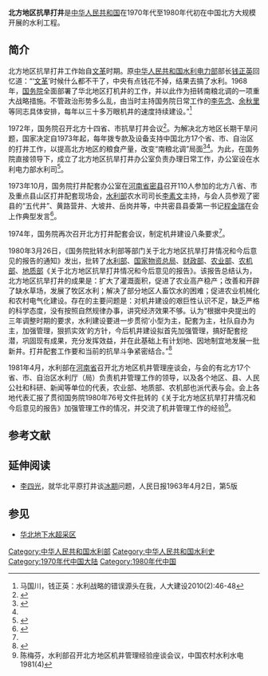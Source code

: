 '''北方地区抗旱打井'''是[[中华人民共和国|中华人民共和国]]在1970年代至1980年代初在中国北方大规模开展的水利工程。

==简介==
北方地区抗旱打井工作始自[[文革|文革]]时期。原[[中华人民共和国水利电力部|中华人民共和国水利电力部]]部长[[钱正英|钱正英]]回忆道：“‘[[文革|文革]]’时候什么都不干了，中央有点钱花不掉，结果去搞了水利。1968年，[[中华人民共和国国务院|国务院]]全面部署了华北地区打机井的工作，并以此作为扭转南粮北调的一项重大战略措施。不管政治形势多么乱，由当时主持国务院日常工作的[[李先念|李先念]]、[[余秋里|余秋里]]等同志具体安排，每年以三十多万眼机井的速度持续建设。”<ref>马国川，钱正英：水利战略的错误源头在我，人大建设2010(2):46-48</ref>

1972年，国务院召开北方十四省、市抗旱打井会议<ref name=jidianjing>{{Cite web  |url =http://www.jssdfz.gov.cn/book/slz/D7/D1J3.HTM  |title =三、机电井  |author =  |date =  |publisher =江苏省地方志  |language =  |accessdate =2017-11-05  |quote =  |archive-date =2017-11-07  |archive-url =https://web.archive.org/web/20171107011826/http://www.jssdfz.gov.cn/book/slz/D7/D1J3.HTM  |dead-url =no  }}</ref>。为解决北方地区长期干旱问题，国家决定自1973年起，每年拨专款及设备支持中国北方17个省、市、自治区的打井工作，以提高北方地区的粮食产量，改变“南粮北调”局面<ref>{{Cite web |url=http://www.tjsw.gov.cn/pub/tjwcb/shuilibk/shuilics/shuilihhwsn/200808/t20080817_2534.htm |title=农田水利建设，天津市水务局，2008-08-17 |access-date=2016-10-08 |archive-url=https://web.archive.org/web/20161010132920/http://www.tjsw.gov.cn/pub/tjwcb/shuilibk/shuilics/shuilihhwsn/200808/t20080817_2534.htm |archive-date=2016-10-10 |dead-url=yes }}</ref><ref name=tongzhi/>。为此，在国务院直接领导下，成立了北方地区抗旱打井办公室负责办理日常工作，办公室设在水利电力部水利司<ref>{{Cite web |url=http://ncsl.mwr.gov.cn/xygk/jgyg/ |title=机构沿革，中国农村水利，于2016-10-08查阅 |access-date=2016-10-08 |archive-url=https://web.archive.org/web/20171107072411/http://ncsl.mwr.gov.cn/xygk/jgyg/ |archive-date=2017-11-07 |dead-url=yes }}</ref>。

1973年10月，国务院打井配套办公室在[[河南省|河南省]][[密县|密县]]召开110人参加的北方八省、市及重点县山区打井配套现场会，[[中华人民共和国水利部|水利部]]农水司司长[[李素文|李素文]]主持，与会人员参观了密县的“五代井”、黄路营井、大坡井、岳岗井等，中共密县县委第一书记[[程金瑞|程金瑞]]在会上作典型发言<ref name=xinmi>{{Cite web |url = http://www.xmjjjc.gov.cn/XinMiShiJiWei_News_View_292.html |title = 『溱洧正气』之永远的榜样程金瑞 |author =  |date = 2015-04-30 |publisher = 新密市纪委监察局 |language =  |accessdate =  |quote =  |archive-url = https://web.archive.org/web/20171107024528/http://www.xmjjjc.gov.cn/XinMiShiJiWei_News_View_292.html |archive-date = 2017-11-07 |dead-url = yes }}</ref>。

1974年，国务院再次召开北方打井配套会议，制定机井建设八条要求<ref name=jidianjing/>。

1980年3月26日，《国务院批转水利部等部门关于北方地区抗旱打井情况和今后意见的报告的通知》发出，批转了[[中华人民共和国水利部|水利部]]、[[国家物资总局|国家物资总局]]、[[中华人民共和国财政部|财政部]]、[[中华人民共和国农业部|农业部]]、[[中华人民共和国农业机械部|农机部]]、[[中华人民共和国地质部|地质部]]《关于北方地区抗旱打井情况和今后意见的报告》。该报告总结认为，北方地区抗旱打井的成果是：扩大了灌溉面积，促进了农业高产稳产；改善和开辟了缺水草场，发展了牧区水利；解决了部分地区人畜饮水的困难；促进农业机械化和农村电气化建设。存在的主要问题是：对机井建设的艰巨性认识不足，缺乏严格的科学态度，没有按照自然规律办事，讲究经济效果不够。认为“根据中央提出的三年调整时期的要求，水利建设要进一步贯彻‘小型为主，配套为主，社队自办为主，加强管理，狠抓实效’的方针，今后机井建设拟首先加强管理，搞好配套挖潜，巩固现有成果，充分发挥效益，并在此基础上有计划地、因地制宜地发展一批新井。打井配套工作要和当前的抗旱斗争紧密结合。”<ref name=tongzhi>{{Cite web |url=http://www.china.com.cn/law/flfg/txt/2006-08/08/content_7059910.htm |title=国务院批转水利部等部门关于北方地区抗旱打井情况和今后意见的报告的通知，1980年3月26日 |accessdate=2016年10月8日 |archive-date=2016年10月9日 |archive-url=https://web.archive.org/web/20161009171103/http://www.china.com.cn/law/flfg/txt/2006-08/08/content_7059910.htm |dead-url=no }}</ref>

1981年4月，水利部在[[河南省|河南省]]召开北方地区机井管理座谈会，与会的有北方17个省、市、自治区水利厅（局）负责机井管理工作的领导，以及各个地区、县、人民公社和科研、新闻等单位的代表，农业部、地质部、农机部也派代表与会。会上各地代表汇报了贯彻国务院1980年76号文件批转的《关于北方地区抗旱打井情况和今后意见的报告》加强管理工作的情况，并交流了机井管理工作的经验<ref>陈梅芬，水利部召开北方地区机井管理经验座谈会议，中国农村水利水电 1981(4)</ref>。

== 参考文献 ==
{{Reflist|30em}}

==延伸阅读==
*[[李四光|李四光]]，就华北平原打井谈[[冰期|冰期]]问题，人民日报1963年4月2日，第5版

== 参见 ==
{{Portal box|中华人民共和国}}
* [[华北地下水超采区|华北地下水超采区]]

[[Category:中华人民共和国水利部|Category:中华人民共和国水利部]]
[[Category:中华人民共和国水利史|Category:中华人民共和国水利史]]
[[Category:1970年代中国大陆|Category:1970年代中国大陆]]
[[Category:1980年代中国|Category:1980年代中国]]